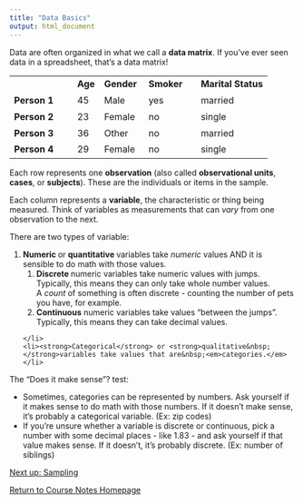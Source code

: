 ```yaml
---
title: "Data Basics"
output: html_document
---
```


<p>Data are often organized in what we call a&nbsp;<strong>data matrix</strong>. If you've ever seen data in a spreadsheet, that's a data matrix!</p>
<table>
    <tbody>
        <tr style="height: 29px;">
            <td style="width: 24.4596%; height: 29px;"></td>
            <td style="width: 10.4473%; height: 29px;"><strong>Age</strong></td>
            <td style="width: 17.1773%; height: 29px;"><strong>Gender</strong></td>
            <td style="width: 20.2449%; height: 29px;"><strong>Smoker</strong></td>
            <td style="width: 27.5772%; height: 29px;"><strong>Marital Status</strong></td>
        </tr>
        <tr style="height: 29px;">
            <td style="width: 24.4596%; height: 29px;"><strong>Person 1</strong></td>
            <td style="width: 10.4473%; height: 29px;">45</td>
            <td style="width: 17.1773%; height: 29px;">Male</td>
            <td style="width: 20.2449%; height: 29px;">yes</td>
            <td style="width: 27.5772%; height: 29px;">married</td>
        </tr>
        <tr style="height: 29px;">
            <td style="width: 24.4596%; height: 29px;"><strong>Person 2</strong></td>
            <td style="width: 10.4473%; height: 29px;">23</td>
            <td style="width: 17.1773%; height: 29px;">Female</td>
            <td style="width: 20.2449%; height: 29px;">no</td>
            <td style="width: 27.5772%; height: 29px;">single</td>
        </tr>
        <tr style="height: 29px;">
            <td style="width: 24.4596%; height: 29px;"><strong>Person 3</strong></td>
            <td style="width: 10.4473%; height: 29px;">36</td>
            <td style="width: 17.1773%; height: 29px;">Other</td>
            <td style="width: 20.2449%; height: 29px;">no</td>
            <td style="width: 27.5772%; height: 29px;">married</td>
        </tr>
        <tr style="height: 29px;">
            <td style="width: 24.4596%; height: 29px;"><strong>Person 4</strong></td>
            <td style="width: 10.4473%; height: 29px;">29</td>
            <td style="width: 17.1773%; height: 29px;">Female</td>
            <td style="width: 20.2449%; height: 29px;">no</td>
            <td style="width: 27.5772%; height: 29px;">single</td>
        </tr>
    </tbody>
</table>
<p>Each row represents one&nbsp;<strong>observation</strong> (also called <strong>observational units</strong>,<strong> cases</strong>, or <strong>subjects</strong>). These are the individuals or items in the sample.</p>
<p>Each column represents a&nbsp;<strong>variable</strong>, the characteristic or thing being measured. Think of variables as measurements that can <em>vary&nbsp;</em>from one observation to the next.</p>
<p>There are two types of variable:</p>
<ol>
    <li><strong>Numeric&nbsp;</strong>or&nbsp;<strong>quantitative&nbsp;</strong>variables take <em>numeric</em> values AND it is sensible to do math with those values.
        <br />
        <ol>
            <li><strong>Discrete&nbsp;</strong>numeric variables take numeric values with jumps. Typically, this means they can only take whole number values. A&nbsp;<em>count</em> of something is often discrete - counting the number of pets you have, for example.</li>
            <li><strong>Continuous</strong> numeric variables take values "between the jumps". Typically, this means they can take decimal values.</li>
        </ol>
    </li>
    <li><strong>Categorical</strong> or <strong>qualitative&nbsp;</strong>variables take values that are&nbsp;<em>categories.</em></li>
</ol>
<p>The "Does it make sense"? test:</p>
<ul>
    <li>Sometimes, categories can be represented by numbers. Ask yourself if it makes sense to do math with those numbers. If it doesn't make sense, it's probably a categorical variable. (Ex: zip codes)</li>
    <li>If you're unsure whether a variable is discrete or continuous, pick a number with some decimal places - like 1.83 - and ask yourself if that value makes sense. If it doesn't, it's probably discrete. (Ex: number of siblings)</li>
</ul>

<a href="https://lgpcappiello.github.io/teaching/IntroStats/descriptives/sampling.html">Next up: Sampling</a>

<a href="https://lgpcappiello.github.io/teaching/IntroStats">Return to Course Notes Homepage</a>
